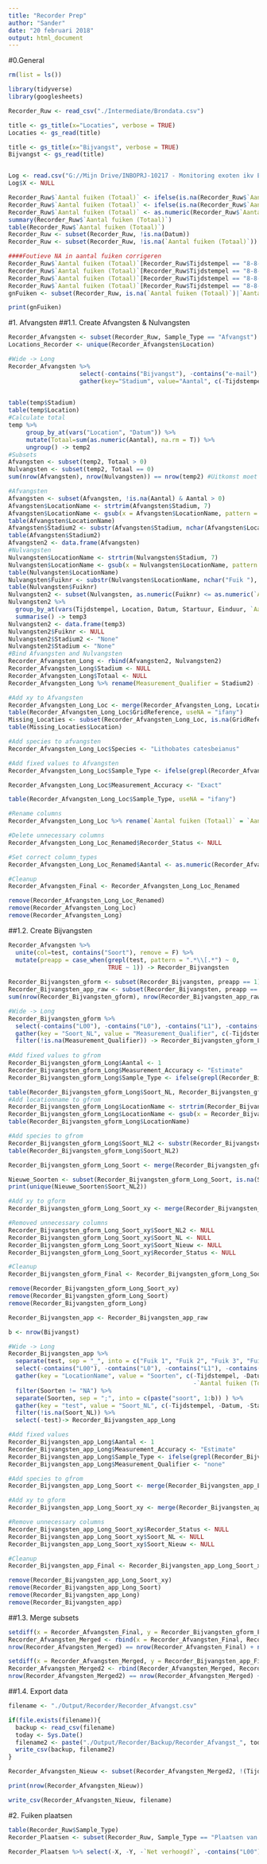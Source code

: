 ```yaml
---
title: "Recorder Prep"
author: "Sander"
date: "20 februari 2018"
output: html_document
---
```

#0.General
```r
rm(list = ls())
```

```r
library(tidyverse)
library(googlesheets)
```

```r
Recorder_Ruw <- read_csv("./Intermediate/Brondata.csv")
```

```r
title <- gs_title(x="Locaties", verbose = TRUE)
Locaties <- gs_read(title)

title <- gs_title(x="Bijvangst", verbose = TRUE)
Bijvangst <- gs_read(title)


Log <- read.csv("G://Mijn Drive/INBOPRJ-10217 - Monitoring exoten ikv EU- verordening IAS  Coördinatie, voorbereiding, implementatie en opvolging/Stierkikker/Opvolging beheer/Stierkikker data-analyse/Log.csv")
Log$X <- NULL

```
```r
Recorder_Ruw$`Aantal fuiken (Totaal)` <- ifelse(is.na(Recorder_Ruw$`Aantal fuiken (Totaal)`), Recorder_Ruw$`Aantal fuiken geplaatst`, Recorder_Ruw$`Aantal fuiken (Totaal)`)
Recorder_Ruw$`Aantal fuiken (Totaal)` <- ifelse(is.na(Recorder_Ruw$`Aantal fuiken (Totaal)`), 0, Recorder_Ruw$`Aantal fuiken (Totaal)`)
Recorder_Ruw$`Aantal fuiken (Totaal)` <- as.numeric(Recorder_Ruw$`Aantal fuiken (Totaal)`)
summary(Recorder_Ruw$`Aantal fuiken (Totaal)`)
table(Recorder_Ruw$`Aantal fuiken (Totaal)`)
Recorder_Ruw <- subset(Recorder_Ruw, !is.na(Datum))
Recorder_Ruw <- subset(Recorder_Ruw, !is.na(`Aantal fuiken (Totaal)`))

####Foutieve NA in aantal fuiken corrigeren
Recorder_Ruw$`Aantal fuiken (Totaal)`[Recorder_Ruw$Tijdstempel == "8-8-2016 23:34:27"] <- 1
Recorder_Ruw$`Aantal fuiken (Totaal)`[Recorder_Ruw$Tijdstempel == "8-8-2016 23:36:05"] <- 1
Recorder_Ruw$`Aantal fuiken (Totaal)`[Recorder_Ruw$Tijdstempel == "8-8-2016 23:38:47"] <- 1
Recorder_Ruw$`Aantal fuiken (Totaal)`[Recorder_Ruw$Tijdstempel == "8-8-2016 23:40:20"] <- 1
gnFuiken <- subset(Recorder_Ruw, is.na(`Aantal fuiken (Totaal)`)|`Aantal fuiken (Totaal)`==0)

print(gnFuiken)
```
#1. Afvangsten
##1.1. Create Afvangsten & Nulvangsten
```r
Recorder_Afvangsten <- subset(Recorder_Ruw, Sample_Type == "Afvangst")
Locations_Recorder <- unique(Recorder_Afvangsten$Location)

#Wide -> Long
Recorder_Afvangsten %>% 
                    select(-contains("Bijvangst"), -contains("e-mail"), -contains("Locatie"), -contains("x"),                              -contains("y"), -contains("Aantal fuiken geplaatst"), -contains("vangstperiode"), -contains("Meer")) %>%
                    gather(key="Stadium", value="Aantal", c(-Tijdstempel, -Location, -Datum, -Startuur, -Einduur,                          -Recorder,-`Aantal fuiken (Totaal)`, -`Net verhoogd?`, -contains("Opmerkingen"))) -> temp
                    

table(temp$Stadium)
table(temp$Location)
#Calculate total
temp %>% 
     group_by_at(vars("Location", "Datum")) %>%
     mutate(Totaal=sum(as.numeric(Aantal), na.rm = T)) %>%
     ungroup() -> temp2
#Subsets
Afvangsten <- subset(temp2, Totaal > 0)
Nulvangsten <- subset(temp2, Totaal == 0)
sum(nrow(Afvangsten), nrow(Nulvangsten)) == nrow(temp2) #Uitkomst moet TRUE zijn

#Afvangsten
Afvangsten <- subset(Afvangsten, !is.na(Aantal) & Aantal > 0)
Afvangsten$LocationName <- strtrim(Afvangsten$Stadium, 7)
Afvangsten$LocationName <- gsub(x = Afvangsten$LocationName, pattern = " +$", replacement =  "")
table(Afvangsten$LocationName)
Afvangsten$Stadium2 <- substr(Afvangsten$Stadium, nchar(Afvangsten$LocationName)+4, nchar(Afvangsten$Stadium))
table(Afvangsten$Stadium2)
Afvangsten2 <- data.frame(Afvangsten)
#Nulvangsten
Nulvangsten$LocationName <- strtrim(Nulvangsten$Stadium, 7)
Nulvangsten$LocationName <- gsub(x = Nulvangsten$LocationName, pattern = " +$", replacement =  "")
table(Nulvangsten$LocationName)
Nulvangsten$Fuiknr <- substr(Nulvangsten$LocationName, nchar("Fuik "), nchar(Nulvangsten$LocationName))
table(Nulvangsten$Fuiknr)
Nulvangsten2 <- subset(Nulvangsten, as.numeric(Fuiknr) <= as.numeric(`Aantal fuiken (Totaal)`))
Nulvangsten2 %>% 
  group_by_at(vars(Tijdstempel, Location, Datum, Startuur, Einduur, `Aantal fuiken (Totaal)`, `Net verhoogd?`, contains("Fuik"), Recorder, Aantal, LocationName, Totaal )) %>%
  summarise() -> temp3
Nulvangsten2 <- data.frame(temp3)
Nulvangsten2$Fuiknr <- NULL
Nulvangsten2$Stadium2 <- "None"
Nulvangsten2$Stadium <- "None"
#Bind Afvangsten and Nulvangsten
Recorder_Afvangsten_Long <- rbind(Afvangsten2, Nulvangsten2)
Recorder_Afvangsten_Long$Stadium <- NULL
Recorder_Afvangsten_Long$Totaal <- NULL
Recorder_Afvangsten_Long %>% rename(Measurement_Qualifier = Stadium2) -> Recorder_Afvangsten_Long

#Add xy to Afvangsten
Recorder_Afvangsten_Long_Loc <- merge(Recorder_Afvangsten_Long, Locaties, all.x = T)
table(Recorder_Afvangsten_Long_Loc$GridReference, useNA = "ifany")
Missing_Locaties <- subset(Recorder_Afvangsten_Long_Loc, is.na(GridReference))
table(Missing_Locaties$Location)

#Add species to afvangsten
Recorder_Afvangsten_Long_Loc$Species <- "Lithobates catesbeianus"

#Add fixed values to Afvangsten
Recorder_Afvangsten_Long_Loc$Sample_Type <- ifelse(grepl(Recorder_Afvangsten_Long_Loc$Fuik.1...Opmerkingen, pattern = "bodemsalamander"), "Salamander Fuik Bodem", ifelse(grepl(Recorder_Afvangsten_Long_Loc$Fuik.1...Opmerkingen, pattern = "drijvend"), "Salamander Fuik Drijvend", "Schietfuik"))

Recorder_Afvangsten_Long_Loc$Measurement_Accuracy <- "Exact"

table(Recorder_Afvangsten_Long_Loc$Sample_Type, useNA = "ifany")

#Rename columns
Recorder_Afvangsten_Long_Loc %>% rename(`Aantal fuiken (Totaal)` = `Aantal.fuiken..Totaal.` ,  `Net verhoogd?` = `Net.verhoogd.`,`Fuik 1 - Opmerkingen` = `Fuik.1...Opmerkingen`, `Fuik 2 - Opmerkingen` = `Fuik.2...Opmerkingen` , `Fuik 3 - Opmerkingen` = `Fuik.3...Opmerkingen`, `Fuik 4 - Opmerkingen` = `Fuik.4...Opmerkingen`, `Fuik 5 - Opmerkingen` = `Fuik.5...Opmerkingen`, `Fuik 6 - Opmerkingen` = `Fuik.6...Opmerkingen`, `Fuik 7 - Opmerkingen` = `Fuik.7...Opmerkingen`, `Fuik 8 - Opmerkingen` = `Fuik.8...Opmerkingen`, `Fuik 9 - Opmerkingen` = `Fuik.9...Opmerkingen`, `Fuik 10 - Opmerkingen` = `Fuik.10...Opmerkingen`, `Fuik 11 - Opmerkingen` = `Fuik.11...Opmerkingen`, `Fuik 12 - Opmerkingen` = `Fuik.12...Opmerkingen`) -> Recorder_Afvangsten_Long_Loc_Renamed

#Delete unnecessary columns
Recorder_Afvangsten_Long_Loc_Renamed$Recorder_Status <- NULL

#Set correct column_types
Recorder_Afvangsten_Long_Loc_Renamed$Aantal <- as.numeric(Recorder_Afvangsten_Long_Loc_Renamed$Aantal)

#Cleanup
Recorder_Afvangsten_Final <- Recorder_Afvangsten_Long_Loc_Renamed

remove(Recorder_Afvangsten_Long_Loc_Renamed)
remove(Recorder_Afvangsten_Long_Loc)
remove(Recorder_Afvangsten_Long)
```

##1.2. Create Bijvangsten 
```r
Recorder_Afvangsten %>% 
  unite(col=test, contains("Soort"), remove = F) %>%
  mutate(preapp = case_when(grepl(test, pattern = ".*\\[.*") ~ 0,
                            TRUE ~ 1)) -> Recorder_Bijvangsten
 
Recorder_Bijvangsten_gform <- subset(Recorder_Bijvangsten, preapp == 1) 
Recorder_Bijvangsten_app_raw <- subset(Recorder_Bijvangsten, preapp == 0)
sum(nrow(Recorder_Bijvangsten_gform), nrow(Recorder_Bijvangsten_app_raw)) == nrow(Recorder_Bijvangsten) #Moet TRUE zijn


```

```r
#Wide -> Long
Recorder_Bijvangsten_gform %>% 
  select(-contains("L00"), -contains("L0"), -contains("L1"), -contains("L2"), -contains("M1"), -contains("M2"), -contains("AM"), -contains("AV"), -contains("e-mail"), -contains("Locatie"), -contains("x"), -contains("y"), -contains("Aantal fuiken geplaatst"), -contains("vangstperiode"), -contains("Meer"), -contains("test"), -contains("preapp")) %>%
  gather(key = "Soort_NL", value = "Measurement_Qualifier", c(-Tijdstempel, -Location, -Datum, -Startuur, -Einduur,                          -Recorder,-`Aantal fuiken (Totaal)`, -`Net verhoogd?`, -contains("Opmerkingen"))) %>%
  filter(!is.na(Measurement_Qualifier)) -> Recorder_Bijvangsten_gform_Long
  
#Add fixed values to gfrom
Recorder_Bijvangsten_gform_Long$Aantal <- 1
Recorder_Bijvangsten_gform_Long$Measurement_Accuracy <- "Estimate"
Recorder_Bijvangsten_gform_Long$Sample_Type <- ifelse(grepl(Recorder_Bijvangsten_gform_Long$`Fuik 1 - Opmerkingen`, pattern = "bodemsalamander"), "Salamander Fuik Bodem", ifelse(grepl(Recorder_Bijvangsten_gform_Long$`Fuik 1 - Opmerkingen`, pattern = "drijvend"), "Salamander Fuik Drijvend", "Schietfuik"))

table(Recorder_Bijvangsten_gform_Long$Soort_NL, Recorder_Bijvangsten_gform_Long$Aantal)
#Add locationname to gfrom
Recorder_Bijvangsten_gform_Long$LocationName <- strtrim(Recorder_Bijvangsten_gform_Long$Soort_NL, 7)
Recorder_Bijvangsten_gform_Long$LocationName <- gsub(x = Recorder_Bijvangsten_gform_Long$LocationName, pattern = " +$", replacement =  "")
table(Recorder_Bijvangsten_gform_Long$LocationName)

#Add species to gfrom
Recorder_Bijvangsten_gform_Long$Soort_NL2 <- substr(Recorder_Bijvangsten_gform_Long$Soort_NL, nchar("Fuik 1 Bijvangst[ ")+2, nchar(Recorder_Bijvangsten_gform_Long$Soort_NL))
table(Recorder_Bijvangsten_gform_Long$Soort_NL2)

Recorder_Bijvangsten_gform_Long_Soort <- merge(Recorder_Bijvangsten_gform_Long, Bijvangst, by.x = "Soort_NL2", by.y= "soort", all.x = T)

Nieuwe_Soorten <- subset(Recorder_Bijvangsten_gform_Long_Soort, is.na(Soort_Nieuw))
print(unique(Nieuwe_Soorten$Soort_NL2))

#Add xy to gform
Recorder_Bijvangsten_gform_Long_Soort_xy <- merge(Recorder_Bijvangsten_gform_Long_Soort, Locaties, all.x=T)

#Removed unnecessary columns
Recorder_Bijvangsten_gform_Long_Soort_xy$Soort_NL2 <- NULL
Recorder_Bijvangsten_gform_Long_Soort_xy$Soort_NL <- NULL
Recorder_Bijvangsten_gform_Long_Soort_xy$Soort_Nieuw <- NULL
Recorder_Bijvangsten_gform_Long_Soort_xy$Recorder_Status <- NULL

#Cleanup
Recorder_Bijvangsten_gform_Final <- Recorder_Bijvangsten_gform_Long_Soort_xy

remove(Recorder_Bijvangsten_gform_Long_Soort_xy)
remove(Recorder_Bijvangsten_gform_Long_Soort)
remove(Recorder_Bijvangsten_gform_Long)

```

```r
Recorder_Bijvangsten_app <- Recorder_Bijvangsten_app_raw

b <- nrow(Bijvangst)

#Wide -> Long
Recorder_Bijvangsten_app %>% 
  separate(test, sep = "_", into = c("Fuik 1", "Fuik 2", "Fuik 3", "Fuik 4", "Fuik 5", "Fuik 6", "Fuik 7", "Fuik 8",      "Fuik 9", "Fuik 10", "Fuik 11", "Fuik 12")) %>% 
  select(-contains("L00"), -contains("L0"), -contains("L1"), -contains("L2"), -contains("M1"), -contains("M2"),           -contains("AM"), -contains("AV"), -contains("e-mail"), -contains("Locatie"), -contains("x"), -contains("y"),          -contains("Aantal fuiken geplaatst"), -contains("vangstperiode"), -contains("Meer"), -contains("preapp"),             -contains("Bijvangst")) %>%
  gather(key = "LocationName", value = "Soorten", c(-Tijdstempel, -Datum, -Startuur, -Einduur, 
                                                    -`Aantal fuiken (Totaal)`, -`Net verhoogd?`,                          -contains("Opmerkingen"), -Location, -Recorder)) %>%
  filter(Soorten != "NA") %>%
  separate(Soorten, sep = ";", into = c(paste("soort", 1:b)) ) %>%
  gather(key = "test", value = "Soort_NL", c(-Tijdstempel, -Datum, -Startuur, -Einduur, -`Aantal fuiken (Totaal)`,        -`Net verhoogd?`, -contains("Opmerkingen"), -Location, -Recorder, -LocationName)) %>%
  filter(!is.na(Soort_NL)) %>%
  select(-test)-> Recorder_Bijvangsten_app_Long

#Add fixed values
Recorder_Bijvangsten_app_Long$Aantal <- 1
Recorder_Bijvangsten_app_Long$Measurement_Accuracy <- "Estimate"
Recorder_Bijvangsten_app_Long$Sample_Type <- ifelse(grepl(Recorder_Bijvangsten_app_Long$`Fuik 1 - Opmerkingen`, pattern = "bodemsalamander"), "Salamander Fuik Bodem", ifelse(grepl(Recorder_Bijvangsten_app_Long$`Fuik 1 - Opmerkingen`, pattern = "drijvend"), "Salamander Fuik Drijvend", "Schietfuik"))
Recorder_Bijvangsten_app_Long$Measurement_Qualifier <- "none"

#Add species to gfrom
Recorder_Bijvangsten_app_Long_Soort <- merge(Recorder_Bijvangsten_app_Long, Bijvangst, by.x = "Soort_NL", by.y= "soort", all.x = T)

#Add xy to gform
Recorder_Bijvangsten_app_Long_Soort_xy <- merge(Recorder_Bijvangsten_app_Long_Soort, Locaties, all.x=T)

#Remove unnecessary columns
Recorder_Bijvangsten_app_Long_Soort_xy$Recorder_Status <- NULL
Recorder_Bijvangsten_app_Long_Soort_xy$Soort_NL <- NULL
Recorder_Bijvangsten_app_Long_Soort_xy$Soort_Nieuw <- NULL

#Cleanup
Recorder_Bijvangsten_app_Final <- Recorder_Bijvangsten_app_Long_Soort_xy

remove(Recorder_Bijvangsten_app_Long_Soort_xy)
remove(Recorder_Bijvangsten_app_Long_Soort)
remove(Recorder_Bijvangsten_app_Long)
remove(Recorder_Bijvangsten_app)
```
##1.3. Merge subsets
```r
setdiff(x = Recorder_Afvangsten_Final, y = Recorder_Bijvangsten_gform_Final)
Recorder_Afvangsten_Merged <- rbind(x = Recorder_Afvangsten_Final, Recorder_Bijvangsten_gform_Final)
nrow(Recorder_Afvangsten_Merged) == nrow(Recorder_Afvangsten_Final) + nrow(Recorder_Bijvangsten_gform_Final)

setdiff(x = Recorder_Afvangsten_Merged, y = Recorder_Bijvangsten_app_Final)
Recorder_Afvangsten_Merged2 <- rbind(Recorder_Afvangsten_Merged, Recorder_Bijvangsten_app_Final) 
nrow(Recorder_Afvangsten_Merged2) == nrow(Recorder_Afvangsten_Merged) + nrow(Recorder_Bijvangsten_app_Final)
```
##1.4. Export data
```r
filename <- "./Output/Recorder/Recorder_Afvangst.csv"

if(file.exists(filename)){
  backup <- read_csv(filename)
  today <- Sys.Date()
  filename2 <- paste("./Output/Recorder/Backup/Recorder_Afvangst_", today, ".csv", sep = "")
  write_csv(backup, filename2)
}

Recorder_Afvangsten_Nieuw <- subset(Recorder_Afvangsten_Merged2, !(Tijdstempel %in% backup$Tijdstempel))

print(nrow(Recorder_Afvangsten_Nieuw))

write_csv(Recorder_Afvangsten_Nieuw, filename)

```
#2. Fuiken plaatsen
```r
table(Recorder_Ruw$Sample_Type)
Recorder_Plaatsen <- subset(Recorder_Ruw, Sample_Type == "Plaatsen van Fuiken")

Recorder_Plaatsen %>% select(-X, -Y, -`Net verhoogd?`, -contains("L00"), -contains("L0"), -contains("L1"), -contains("L2"), -contains("M1"), -contains("M2"), -contains("AM"), -contains("AV"), -contains("Bijvangst"), -contains("Opmerkingen"), -contains("Meer")) -> temp

```

